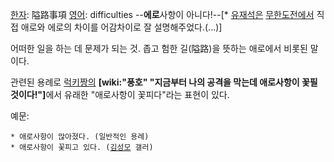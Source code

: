 [[한자]]: 隘路事項
[[영어]]: difficulties
--'''에로'''사항이 아니다!--[* [[유재석]]은 [[무한도전]]에서 직접 애로와 에로의 차이를 어감차이로 잘 설명해주었다.(...)]

어떠한 일을 하는 데 문제가 되는 것.
좁고 험한 길(隘路)을 뜻하는 애로에서 비롯된 말이다.

관련된 용례로 [[럭키짱]]의 '''[wiki:"풍호" "지금부터 나의 공격을 막는데 애로사항이 꽃필것이다!"]'''에서 유래한 "애로사항이 꽃피다"라는 표현이 있다.

예문:
 * 애로사항이 많아졌다. (일반적인 용례)
 * 애로사항이 꽃피고 있다. ([[김성모]] 갤러)

